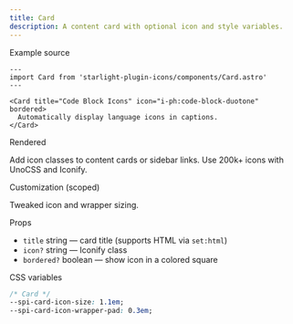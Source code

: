 ```yaml
---
title: Card
description: A content card with optional icon and style variables.
---
```



Example source

````mdx
---
import Card from 'starlight-plugin-icons/components/Card.astro'
---

<Card title="Code Block Icons" icon="i-ph:code-block-duotone" bordered>
  Automatically display language icons in captions.
</Card>
````

Rendered

<div class="row">
  <Card title="Sidebar & Card Icons" icon="i-ph:popsicle-duotone" bordered>
    Add icon classes to content cards or sidebar links.
  </Card>
  <Card title="Iconify Support" icon="i-ph:puzzle-piece-duotone">
    Use 200k+ icons with UnoCSS and Iconify.
  </Card>
</div>

Customization (scoped)

<div class="demo-card-custom row">
  <Card title="Bigger Icon" icon="i-ph:smiley-wink-duotone" bordered>
    Tweaked icon and wrapper sizing.
  </Card>
</div>

<style>{`
  .demo-card-custom {
    --spi-card-icon-size: 1.35em;
    --spi-card-icon-wrapper-pad: 0.45em;
  }
`}</style>

Props

- `title` string — card title (supports HTML via `set:html`)
- `icon?` string — Iconify class
- `bordered?` boolean — show icon in a colored square

CSS variables

```css
/* Card */
--spi-card-icon-size: 1.1em;
--spi-card-icon-wrapper-pad: 0.3em;
```

